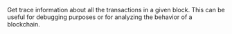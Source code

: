 
Get trace information about all the transactions in a given block. This can be useful for debugging
purposes or for analyzing the behavior of a blockchain. <CreditCost network="evm_trace" method="trace_block" />
